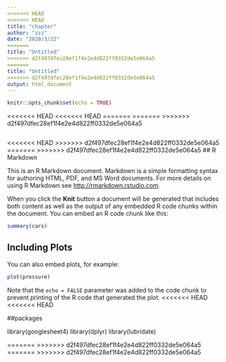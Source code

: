 ```yaml
---
<<<<<<< HEAD
<<<<<<< HEAD
title: "chapter"
author: "zzz"
date: "2020/3/22"
=======
title: "Untitled"
>>>>>>> d2f497dfec28ef1f4e2e4d822ff0332de5e064a5
=======
title: "Untitled"
>>>>>>> d2f497dfec28ef1f4e2e4d822ff0332de5e064a5
output: html_document
---
```


```r
knitr::opts_chunk$set(echo = TRUE)
```

<<<<<<< HEAD
<<<<<<< HEAD
=======
=======
>>>>>>> d2f497dfec28ef1f4e2e4d822ff0332de5e064a5
```r

```

<<<<<<< HEAD
>>>>>>> d2f497dfec28ef1f4e2e4d822ff0332de5e064a5
=======
>>>>>>> d2f497dfec28ef1f4e2e4d822ff0332de5e064a5
## R Markdown

This is an R Markdown document. Markdown is a simple formatting syntax for authoring HTML, PDF, and MS Word documents. For more details on using R Markdown see <http://rmarkdown.rstudio.com>.

When you click the **Knit** button a document will be generated that includes both content as well as the output of any embedded R code chunks within the document. You can embed an R code chunk like this:

```r
summary(cars)
```

## Including Plots

You can also embed plots, for example:

```r
plot(pressure)
```

Note that the `echo = FALSE` parameter was added to the code chunk to prevent printing of the R code that generated the plot.
<<<<<<< HEAD
<<<<<<< HEAD

##packages

library(googlesheet4)
library(dplyr)
library(lubridate)








=======
>>>>>>> d2f497dfec28ef1f4e2e4d822ff0332de5e064a5
=======
>>>>>>> d2f497dfec28ef1f4e2e4d822ff0332de5e064a5

